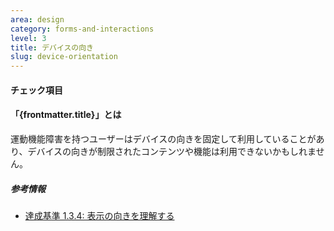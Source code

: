 ```yaml
---
area: design
category: forms-and-interactions
level: 3
title: デバイスの向き
slug: device-orientation
---
```



#### チェック項目

<Checkpoint title="デバイスの向きを制限しない" />
<Checkpoint title="デバイスの回転なしですべてのコンテンツや機能を利用できるようにする" />

#### 「{frontmatter.title}」とは

運動機能障害を持つユーザーはデバイスの向きを固定して利用していることがあり、デバイスの向きが制限されたコンテンツや機能は利用できないかもしれません。

##### 参考情報

- [達成基準 1.3.4: 表示の向きを理解する](https://waic.jp/translations/WCAG21/Understanding/orientation.html)
